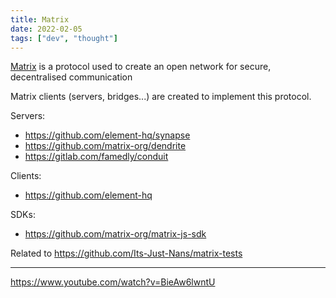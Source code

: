 ```yaml
---
title: Matrix
date: 2022-02-05
tags: ["dev", "thought"]
---
```


[Matrix](https://matrix.org/) is a protocol used to create an open network for secure, decentralised communication

Matrix clients (servers, bridges...)  are created to implement this protocol.

Servers:

- https://github.com/element-hq/synapse
- https://github.com/matrix-org/dendrite
- https://gitlab.com/famedly/conduit

Clients:

- https://github.com/element-hq

SDKs:

- https://github.com/matrix-org/matrix-js-sdk

Related to https://github.com/Its-Just-Nans/matrix-tests

---

https://www.youtube.com/watch?v=BieAw6lwntU
